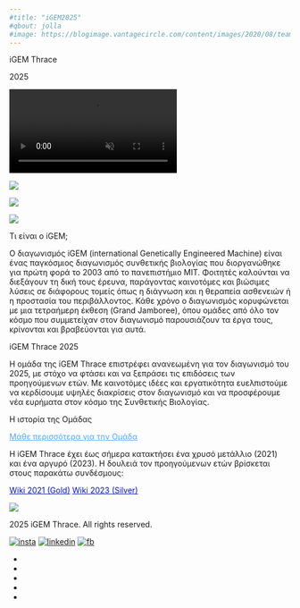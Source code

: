 ---
#title: "iGEM2025"
#qbout: jolla
#image: https://blogimage.vantagecircle.com/content/images/2020/08/teamwork-and-team-building.png
---

:::titleh
iGEM Thrace
:::

:::titleh1
2025
:::

<!-- Video Element -->

<video autoplay muted loop>

<source src="dna.mp4" type="video/mp4">

</video>

::: image-container
<img src="bledaki.webp"/>
:::

::: image-container2
<img src="dble.jpg"/>
:::

:::::: image-container3
::: gradient-overlay1
:::

::: gradient-overlay2
:::

::: gradient-overlay3
:::

<img src="bledaki.webp"/>
::::::

::: title1
Τι είναι ο iGEM;
:::

::: text1
Ο διαγωνισμός iGEM (international Genetically Engineered Machine) είναι ένας παγκόσμιος διαγωνισμός συνθετικής βιολογίας που διοργανώθηκε για πρώτη φορά το 2003 από το πανεπιστήμιο MIT. Φοιτητές καλούνται να διεξάγουν τη δική τους έρευνα, παράγοντας καινοτόμες και βιώσιμες λύσεις σε διάφορους τομείς όπως η διάγνωση και η θεραπεία ασθενειών ή η προστασία του περιβάλλοντος. Κάθε χρόνο ο διαγωνισμός κορυφώνεται με μια τετραήμερη έκθεση (Grand Jamboree), όπου ομάδες από όλο τον κόσμο που συμμετείχαν στον διαγωνισμό παρουσιάζουν τα έργα τους, κρίνονται και βραβεύονται για αυτά.
:::

::: text
iGEM Thrace 2025
:::

::: textsmall
Η ομάδα της iGEM Thrace επιστρέφει ανανεωμένη για τον διαγωνισμό του 2025, με στόχο να φτάσει και να ξεπράσει τις επιδόσεις των προηγούμενων ετών. Με καινοτόμες ιδέες και εργατικότητα ευελπιστούμε να κερδίσουμε υψηλές διακρίσεις στον διαγωνισμό και να προσφέρουμε νέα ευρήματα στον κόσμο της Συνθετικής Βιολογίας.  
:::

::: titlepr
Η ιστορία της Ομάδας
:::

::: linklearn
<a href="about.qmd" style="color: #4fa7ff;">Μάθε περισσότερα για την Ομάδα</a>
:::

::: previous
Η iGEM Thrace έχει έως σήμερα κατακτήσει ένα χρυσό μετάλλιο (2021) και ένα αργυρό (2023). Η δουλειά τον προηγούμενων ετών βρίσκεται στους παρακάτω συνδέσμους:
:::

::: links
<a href="https://2021.igem.org/Team:Thrace" style="color:  #0818A8;" >Wiki 2021 (Gold)</a> <a href="https://2023.igem.wiki/thrace/index.html" style="color: #0818A8;" >Wiki 2023 (Silver)</a>
:::

![](Untitled-4.png){.logo1}

::: footin
2025 iGEM Thrace. All rights reserved.
:::

<a href="https://www.instagram.com/igemthrace/"><img src="insta.png" alt="insta" class="instain"/></a> <a href="https://www.linkedin.com/company/igem-thrace/"><img src="li.webp" alt="linkedin" class="liin"/></a> <a href="https://www.facebook.com/igemthrace" ><img src="fb.webp" alt="fb" class="fbin"/></a>


<ul class="slideshow">
    <li><span></span></li>
    <li><span></span></li>
    <li><span></span></li>
    <li><span></span></li>
    <li><span></span></li>
</ul>